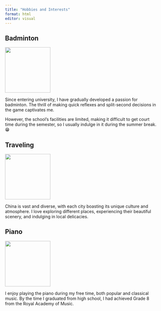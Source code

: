 ```yaml
---
title: "Hobbies and Interests"
format: html
editor: visual
---
```


## Badminton

![](images/clipboard-682305705.png){fig-align="right" width="150"}

Since entering university, I have gradually developed a passion for badminton. The thrill of making quick reflexes and split-second decisions in the game captivates me.

However, the school's facilities are limited, making it difficult to get court time during the semester, so I usually indulge in it during the summer break.😁

## Traveling

![](images/clipboard-4117780064.png){fig-align="right" width="150"}

China is vast and diverse, with each city boasting its unique culture and atmosphere. I love exploring different places, experiencing their beautiful scenery, and indulging in local delicacies.

## Piano

![](images/clipboard-3957735498.png){fig-align="right" width="150"}

I enjoy playing the piano during my free time, both popular and classical music. By the time I graduated from high school, I had achieved Grade 8 from the Royal Academy of Music.
